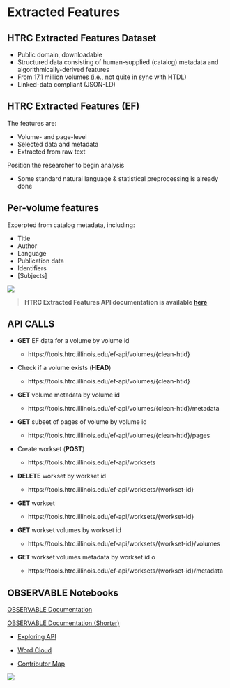 # Extracted Features {#sec-3}

## HTRC Extracted Features Dataset

-   Public domain, downloadable
-   Structured data consisting of human-supplied (catalog) metadata and algorithmically-derived features
-   From 17.1 million volumes (i.e., not quite in sync with HTDL)
-   Linked-data compliant (JSON-LD)

## HTRC Extracted Features (EF)

The features are:

-   Volume- and page-level
-   Selected data and metadata
-   Extracted from raw text

Position the researcher to begin analysis

-   Some standard natural language & statistical preprocessing is already done

## Per-volume features

Excerpted from catalog metadata, including:

-   Title
-   Author
-   Language
-   Publication data
-   Identifiers
-   \[Subjects\]

![](images/ef.png)

> **HTRC Extracted Features API documentation is available [here](https://htrc.stoplight.io/docs/ef-api/06db4dc572b49-ef)**

## API CALLS

-   **GET** EF data for a volume by volume id

    -   https://tools.htrc.illinois.edu/ef-api/volumes/{clean-htid}

-   Check if a volume exists (**HEAD**)

    -   https://tools.htrc.illinois.edu/ef-api/volumes/{clean-htid}

-   **GET** volume metadata by volume id

    -   https://tools.htrc.illinois.edu/ef-api/volumes/{clean-htid}/metadata

-   **GET** subset of pages of volume by volume id

    -    https://tools.htrc.illinois.edu/ef-api/volumes/{clean-htid}/pages

-   Create workset (**POST**)

    -   https://tools.htrc.illinois.edu/ef-api/worksets

-   **DELETE** workset by workset id

    -   https://tools.htrc.illinois.edu/ef-api/worksets/{workset-id}

-   **GET** workset

    -   https://tools.htrc.illinois.edu/ef-api/worksets/{workset-id}

-    **GET** workset volumes by workset id

     -   https://tools.htrc.illinois.edu/ef-api/worksets/{workset-id}/volumes

-    **GET** workset volumes metadata by workset id o

     -   https://tools.htrc.illinois.edu/ef-api/worksets/{workset-id}/metadata

## OBSERVABLE Notebooks

[OBSERVABLE Documentation](https://observablehq.com/@observablehq/documentation)

[OBSERVABLE Documentation (Shorter)](https://htrc.gitbook.io/torchlite/htrc-extracted-features)

- [Exploring API](https://observablehq.com/@jswatsch/torchlite-ef-api)

- [Word Cloud](https://observablehq.com/@jswatsch/torchlite-workset-word-cloud)

- [Contributor Map](https://observablehq.com/d/e69a3c5185393caa)


![](images/footer.png){fig-align="center"}

